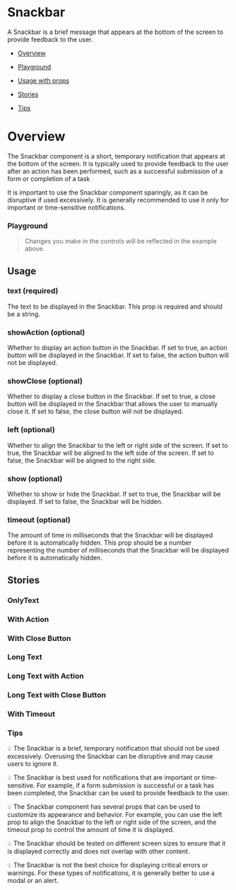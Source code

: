 

<Meta of={SnackbarStories} />

# Snackbar

A Snackbar is a brief message that appears at the bottom of the screen to provide feedback to the user.

- [Overview](#overview)

- [Playground](#playground)

- [Usage with props](#usage)

- [Stories](#stories)

- [Tips](#tips)

# Overview <a id="overview" />

The Snackbar component is a short, temporary notification that appears at the bottom of the screen. It is typically used to provide feedback to the user after an action has been performed, such as a successful submission of a form or completion of a task

It is important to use the Snackbar component sparingly, as it can be disruptive if used excessively. It is generally recommended to use it only for important or time-sensitive notifications.

<Canvas>
  <Story of={SnackbarStories.Overview} height="400px" />
</Canvas>

### Playground <a id="playground" />

> Changes you make in the controls will be reflected in the example above.

<Controls
  of={SnackbarStories.Overview}
  exclude={/^(click.*|action|content|close|on.*)$/}
/>

## Usage <a id="usage" />

### text (required)

The text to be displayed in the Snackbar. This prop is required and should be a string.

### showAction (optional)

Whether to display an action button in the Snackbar. If set to true, an action button will be displayed in the Snackbar. If set to false, the action button will not be displayed.

### showClose (optional)

Whether to display a close button in the Snackbar. If set to true, a close button will be displayed in the Snackbar that allows the user to manually close it. If set to false, the close button will not be displayed.

### left (optional)

Whether to align the Snackbar to the left or right side of the screen. If set to true, the Snackbar will be aligned to the left side of the screen. If set to false, the Snackbar will be aligned to the right side.

### show (optional)

Whether to show or hide the Snackbar. If set to true, the Snackbar will be displayed. If set to false, the Snackbar will be hidden.

### timeout (optional)

The amount of time in milliseconds that the Snackbar will be displayed before it is automatically hidden. This prop should be a number representing the number of milliseconds that the Snackbar will be displayed before it is automatically hidden.

## Stories <a id="stories" />

### OnlyText

<Canvas>
  <Story of={SnackbarStories.OnlyText} height="300px" />
</Canvas>

### With Action

<Canvas>
  <Story of={SnackbarStories.WithAction} height="300px" />
</Canvas>

### With Close Button

<Canvas>
  <Story of={SnackbarStories.WithCloseButton} height="300px" />
</Canvas>

### Long Text

<Canvas>
  <Story of={SnackbarStories.LongText} height="300px" />
</Canvas>

### Long Text with Action

<Canvas>
  <Story of={SnackbarStories.LongTextWithAction} height="300px" />
</Canvas>

### Long Text with Close Button

<Canvas>
  <Story of={SnackbarStories.LongTextWithCloseButton} height="300px" />
</Canvas>

### With Timeout

<Canvas>
  <Story of={SnackbarStories.WithTimeout} height="300px" />
</Canvas>

### Tips <a id="tips" />

💡 The Snackbar is a brief, temporary notification that should not be used excessively. Overusing the Snackbar can be disruptive and may cause users to ignore it.

💡 The Snackbar is best used for notifications that are important or time-sensitive. For example, if a form submission is successful or a task has been completed, the Snackbar can be used to provide feedback to the user.

💡 The Snackbar component has several props that can be used to customize its appearance and behavior. For example, you can use the left prop to align the Snackbar to the left or right side of the screen, and the timeout prop to control the amount of time it is displayed.

💡 The Snackbar should be tested on different screen sizes to ensure that it is displayed correctly and does not overlap with other content.

💡 The Snackbar is not the best choice for displaying critical errors or warnings. For these types of notifications, it is generally better to use a modal or an alert.

